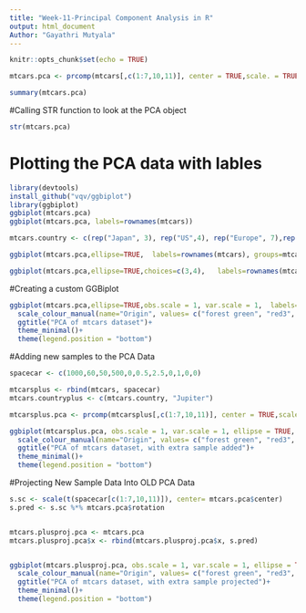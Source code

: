 ```yaml
---
title: "Week-11-Principal Component Analysis in R"
output: html_document
Author: "Gayathri Mutyala"
---
```


```r
knitr::opts_chunk$set(echo = TRUE)
```

```r
mtcars.pca <- prcomp(mtcars[,c(1:7,10,11)], center = TRUE,scale. = TRUE)

summary(mtcars.pca)

```
#Calling STR function to look at the PCA object

```r
str(mtcars.pca)
```


# Plotting the PCA data with lables
```r

library(devtools)
install_github("vqv/ggbiplot")
library(ggbiplot)
ggbiplot(mtcars.pca)
ggbiplot(mtcars.pca, labels=rownames(mtcars))


```



```r
mtcars.country <- c(rep("Japan", 3), rep("US",4), rep("Europe", 7),rep("US",3), "Europe", rep("Japan", 3), rep("US",4), rep("Europe", 3), "US", rep("Europe", 3))

ggbiplot(mtcars.pca,ellipse=TRUE,  labels=rownames(mtcars), groups=mtcars.country)

```



```r
ggbiplot(mtcars.pca,ellipse=TRUE,choices=c(3,4),   labels=rownames(mtcars), groups=mtcars.country)

```


#Creating a custom GGBiplot

```r

ggbiplot(mtcars.pca,ellipse=TRUE,obs.scale = 1, var.scale = 1,  labels=rownames(mtcars), groups=mtcars.country) +
  scale_colour_manual(name="Origin", values= c("forest green", "red3", "dark blue"))+
  ggtitle("PCA of mtcars dataset")+
  theme_minimal()+
  theme(legend.position = "bottom")

```

#Adding new samples to the PCA Data
```r
spacecar <- c(1000,60,50,500,0,0.5,2.5,0,1,0,0)

mtcarsplus <- rbind(mtcars, spacecar)
mtcars.countryplus <- c(mtcars.country, "Jupiter")

mtcarsplus.pca <- prcomp(mtcarsplus[,c(1:7,10,11)], center = TRUE,scale. = TRUE)

ggbiplot(mtcarsplus.pca, obs.scale = 1, var.scale = 1, ellipse = TRUE, circle = FALSE, var.axes=TRUE, labels=c(rownames(mtcars), "spacecar"), groups=mtcars.countryplus)+
  scale_colour_manual(name="Origin", values= c("forest green", "red3", "violet", "dark blue"))+
  ggtitle("PCA of mtcars dataset, with extra sample added")+
  theme_minimal()+
  theme(legend.position = "bottom")
```

#Projecting New Sample Data Into OLD PCA Data
```r
s.sc <- scale(t(spacecar[c(1:7,10,11)]), center= mtcars.pca$center)
s.pred <- s.sc %*% mtcars.pca$rotation


mtcars.plusproj.pca <- mtcars.pca
mtcars.plusproj.pca$x <- rbind(mtcars.plusproj.pca$x, s.pred)


ggbiplot(mtcars.plusproj.pca, obs.scale = 1, var.scale = 1, ellipse = TRUE, circle = FALSE, var.axes=TRUE, labels=c(rownames(mtcars), "spacecar"), groups=mtcars.countryplus)+
  scale_colour_manual(name="Origin", values= c("forest green", "red3", "violet", "dark blue"))+
  ggtitle("PCA of mtcars dataset, with extra sample projected")+
  theme_minimal()+
  theme(legend.position = "bottom")

```



